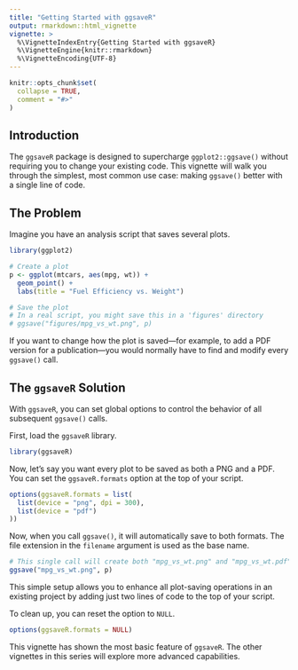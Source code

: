 ```yaml
---
title: "Getting Started with ggsaveR"
output: rmarkdown::html_vignette
vignette: >
  %\VignetteIndexEntry{Getting Started with ggsaveR}
  %\VignetteEngine{knitr::rmarkdown}
  %\VignetteEncoding{UTF-8}
---
```


```r
knitr::opts_chunk$set(
  collapse = TRUE,
  comment = "#>"
)
```

## Introduction

The `ggsaveR` package is designed to supercharge `ggplot2::ggsave()` without requiring you to change your existing code. This vignette will walk you through the simplest, most common use case: making `ggsave()` better with a single line of code.

## The Problem

Imagine you have an analysis script that saves several plots.

```r
library(ggplot2)

# Create a plot
p <- ggplot(mtcars, aes(mpg, wt)) +
  geom_point() +
  labs(title = "Fuel Efficiency vs. Weight")

# Save the plot
# In a real script, you might save this in a 'figures' directory
# ggsave("figures/mpg_vs_wt.png", p)
```

If you want to change how the plot is saved—for example, to add a PDF version for a publication—you would normally have to find and modify every `ggsave()` call.

## The `ggsaveR` Solution

With `ggsaveR`, you can set global options to control the behavior of all subsequent `ggsave()` calls.

First, load the `ggsaveR` library.

```r
library(ggsaveR)
```

Now, let's say you want every plot to be saved as both a PNG and a PDF. You can set the `ggsaveR.formats` option at the top of your script.

```r
options(ggsaveR.formats = list(
  list(device = "png", dpi = 300),
  list(device = "pdf")
))
```

Now, when you call `ggsave()`, it will automatically save to both formats. The file extension in the `filename` argument is used as the base name.

```r
# This single call will create both "mpg_vs_wt.png" and "mpg_vs_wt.pdf"
ggsave("mpg_vs_wt.png", p)
```

This simple setup allows you to enhance all plot-saving operations in an existing project by adding just two lines of code to the top of your script.

To clean up, you can reset the option to `NULL`.

```r
options(ggsaveR.formats = NULL)
```

This vignette has shown the most basic feature of `ggsaveR`. The other vignettes in this series will explore more advanced capabilities.
